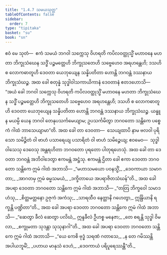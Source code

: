 ```yaml
---
title: "1.4.7 သမယသုတ္တ"
tableOfContents: false
sidebar:
  order: 7
type: "tipitaka"
basket: "su"
book: "sn"
---
```



<DynamicBreadcrumb />

<Division number="37" book="sn" e="ch" v="18" p="285">

<Paragraph number="205" book="sn">
ဧဝံ မေ သုတံ—  ဧကံ သမယံ ဘဂဝါ သက္ကေသု ဝိဟရတိ ကပိလဝတ္ထုသ္မိံ မဟာဝနေ မဟတာ ဘိက္ခုသံဃေန သဒ္ဓိံ ပဉ္စမတ္တေဟိ ဘိက္ခုသတေဟိ သဗ္ဗေဟေဝ အရဟန္တေဟိ; ဒသဟိ စ လောကဓာတူဟိ ဒေဝတာ ယေဘုယျေန သန္နိပတိတာ ဟောန္တိ ဘဂဝန္တံ ဒဿနာယ ဘိက္ခုသံဃဉ္စ. အထ ခေါ စတုန္နံ သုဒ္ဓါဝါသကာယိကာနံ ဒေဝတာနံ ဧတဒဟောသိ—  “အယံ ခေါ ဘဂဝါ သက္ကေသု ဝိဟရတိ ကပိလဝတ္ထုသ္မိံ မဟာဝနေ မဟတာ ဘိက္ခုသံဃေန သဒ္ဓိံ ပဉ္စမတ္တေဟိ ဘိက္ခုသတေဟိ သဗ္ဗေဟေဝ အရဟန္တေဟိ; ဒသဟိ စ လောကဓာတူဟိ ဒေဝတာ ယေဘုယျေန သန္နိပတိတာ ဟောန္တိ ဘဂဝန္တံ ဒဿနာယ ဘိက္ခုသံဃဉ္စ. ယန္နူန မယမ္ပိ ယေန ဘဂဝါ တေနုပသင်္ကမေယျာမ; ဥပသင်္ကမိတွာ ဘဂဝတော သန္တိကေ ပစ္စေကံ ဂါထံ ဘာသေယျာမာ”တိ.
</Paragraph>

<Paragraph number="206" book="sn">
အထ ခေါ တာ ဒေဝတာ—  သေယျထာပိ နာမ ဗလဝါ ပုရိသော သမိဉ္ဇိတံ ဝါ ဗာဟံ ပသာရေယျ ပသာရိတံ ဝါ ဗာဟံ သမိဉ္ဇေယျ; ဧဝမေဝ—  သုဒ္ဓါဝါသေသု ဒေဝေသု အန္တရဟိတာ ဘဂဝတော ပုရတော ပါတုရဟေသုံ. အထ ခေါ တာ ဒေဝတာ ဘဂဝန္တံ အဘိဝါဒေတွာ ဧကမန္တံ အဋ္ဌံသု. ဧကမန္တံ ဌိတာ ခေါ ဧကာ ဒေဝတာ ဘဂဝတော သန္တိကေ ဣမံ ဂါထံ အဘာသိ—
</Paragraph>

<Paragraph number="207" type="verses" book="sn">
_“မဟာသမယော ပဝနသ္မိံ,_  
_ဒေဝကာယာ သမာဂတာ;_  
_အာဂတမှ ဣမံ ဓမ္မသမယံ,_  
_ဒက္ခိတာယေ အပရာဇိတသံဃန်”တိ._  

</Paragraph>

<Paragraph number="208" book="sn">
အထ ခေါ အပရာ ဒေဝတာ ဘဂဝတော သန္တိကေ ဣမံ ဂါထံ အဘာသိ—
</Paragraph>

<Paragraph number="209" type="verses" book="sn">
_“တတြ ဘိက္ခဝေါ သမာဒဟံသု,_  
_စိတ္တမတ္တနော ဥဇုကံ အကံသု;_  
_သာရထီဝ နေတ္တာနိ ဂဟေတွာ,_  
ဣန္ဒြိယာနိ ရက္ခန္တိ ပဏ္ဍိတာ”တိ._  

</Paragraph>

<Paragraph number="210" book="sn">
အထ ခေါ အပရာ ဒေဝတာ ဘဂဝတော သန္တိကေ ဣမံ ဂါထံ အဘာသိ—
</Paragraph>

<Paragraph number="211" type="verses" book="sn">
_“ဆေတွာ ခီလံ ဆေတွာ ပလိဃံ,_  
ဣန္ဒခီလံ ဦဟစ္စ မနေဇာ;_  
_တေ စရန္တိ သုဒ္ဓါ ဝိမလာ,_  
_စက္ခုမတာ သုဒန္တာ သုသုနာဂါ”တိ._  

</Paragraph>

<Paragraph number="212" book="sn">
အထ ခေါ အပရာ ဒေဝတာ ဘဂဝတော သန္တိကေ ဣမံ ဂါထံ အဘာသိ—
</Paragraph>

<Paragraph number="213" type="verses" book="sn">
_“ယေ ကေစိ ဗုဒ္ဓံ သရဏံ ဂတာသေ,_  
_န တေ ဂမိဿန္တိ အပါယဘူမိံ;_  
_ပဟာယ မာနုသံ ဒေဟံ,_  
_ဒေဝကာယံ ပရိပူရေဿန္တီ”တိ._
</Paragraph>
</Division>